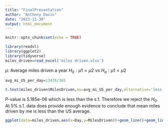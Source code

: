 ---
title: "FinalPresentation"
author: "Anthony Davis"
date: "2023-11-30"
output: html_document
---

```{r setup, include=FALSE}
knitr::opts_chunk$set(echo = TRUE)
```

```{r}
library(readxl)
library(ggplot2)
library(tidyverse)
miles_driven=read_excel('miles driven.xlsx')
```

$\mu:$ Average miles driven a year
$H_0:\mu1=\mu2$ vs $H_a:\mu1<\mu2$
```{r}
avg_mi_US_per_day=13476/365

t.test(miles_driven$MilesDriven,mu=avg_mi_US_per_day,alternative='less')
```
P-value is 5.185e-06 which is less than the s.1.
Therefore we reject the $H_0$. At $5\%$ s.1. data does provide enough evidence to conclude that mean miles driven by me is less than the US average.

```{r}
ggplot(data=miles_driven,aes(x=Day,y=MilesDriven))+geom_line()+geom_line(y=avg_mi_US_per_day,color='red')+ylim(c(0,45))
  
```

